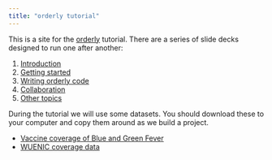 ```yaml
---
title: "orderly tutorial"
---
```


This is a site for the [orderly](https://mrc-ide.github.io/orderly) tutorial.  There are a series of slide decks designed to run one after another:

1. [Introduction](slides/intro.qmd)
1. [Getting started](slides/getting-started.qmd)
1. [Writing orderly code](slides/orderly-code.qmd)
1. [Collaboration](slides/collaboration.qmd)
1. [Other topics](slides/other-topics.qmd)

During the tutorial we will use some datasets.  You should download these to your computer and copy them around as we build a project.

<!-- It would be nice to bundle these into the quarto site, but I have not looked at how to do that yet. -->

* [Vaccine coverage of Blue and Green Fever](https://github.com/mrc-ide/orderly-tutorial/raw/refs/heads/main/inputs/part2/data.xlsx)
* [WUENIC coverage data](https://github.com/mrc-ide/orderly-tutorial/raw/refs/heads/main/inputs/part2/wuenic.xlsx)
